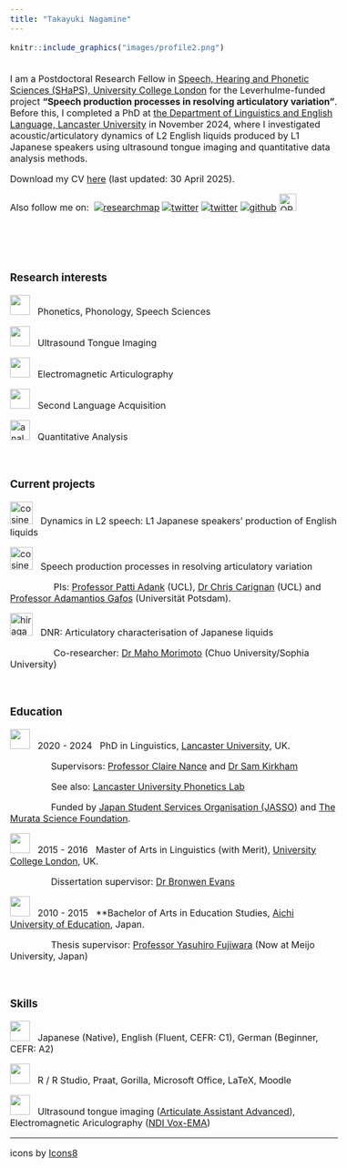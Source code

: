 ```yaml
---
title: "Takayuki Nagamine"
---
```



<style type="text/css">

body, td {
   font-size: 16px;
}
<!-- code.r{ -->
<!--   font-size: 12px; -->
<!-- } -->
<!-- pre { -->
<!--   font-size: 12px -->
<!-- } -->
</style>



```r
knitr::include_graphics("images/profile2.png")
```


<br>
I am a Postdoctoral Research Fellow in [Speech, Hearing and Phonetic Sciences (SHaPS), University College London](https://www.ucl.ac.uk/pals/research/speech-hearing-and-phonetic-sciences) for the Leverhulme-funded project **"Speech production processes in resolving articulatory variation"**. Before this, I completed a PhD at [the Department of Linguistics and English Language, Lancaster University ](https://www.lancaster.ac.uk/linguistics/) in November 2024, where I investigated acoustic/articulatory dynamics of L2 English liquids produced by L1 Japanese speakers using ultrasound tongue imaging and quantitative data analysis methods.


Download my CV [here](https://github.com/TakayukiNagamine/takayukinagamine.github.io/raw/main/papers/Takayuki_Nagamine_CV.pdf) (last updated: 30 April 2025).

Also follow me on:&nbsp;&nbsp;<a href='https://researchmap.jp/takayukinagamine' target='_blank'><img title='researchmap' alt='researchmap' src='https://researchmap.jp/outline/img/researchmap130.gif' border="0"/></a> 
<a href='https://profiles.ucl.ac.uk/99585-takayuki-nagamine' target='_blank'><img title='twitter' alt='twitter' src='https://img.icons8.com/?size=40&id=9887&format=png&color=000000' /></a> 
<a href='https://bsky.app/profile/takayukinagamine.bsky.social' target='_blank'><img title='twitter' alt='twitter' src='https://img.icons8.com/?size=50&id=Pmova64LnA5E&format=png&color=228BE6' /></a> 
<a href='https://github.com/TakayukiNagamine' target='_blank'><img title='github' alt='github' src='https://img.icons8.com/ios-filled/40/null/github.png' /></a> 
<a href="https://orcid.org/0000-0002-0936-4738">
<img alt="ORCID logo" src="https://info.orcid.org/wp-content/uploads/2019/11/orcid_16x16.png" width="30" height="30" />
</a>

<!-- href='https://twitter.com/tn75146488' target='_blank'><img title='twitter' alt='twitter' src='https://img.icons8.com/fluency/48/null/twitter-squared.png' /> -->

<!-- <a href='https://www.researchgate.net/profile/Takayuki_Nagamine' target='_blank'><img title='researchgate' alt='researchgate' src='https://img.icons8.com/external-tal-revivo-color-tal-revivo/40/null/external-researchgate-a-social-networking-site-for-scientists-and-researchers-to-share-papers-logo-color-tal-revivo.png' /></a>  -->

<br>
<br>
<br>


### Research interests

<img width="35" height="35" src="https://img.icons8.com/ios/50/voice-recognition-scan.png"/> &nbsp; Phonetics, Phonology, Speech Sciences

<img width="35" height="35" src="https://img.icons8.com/external-others-pike-picture/40/null/external-Ultrasound-gynecology-others-pike-picture-2.png"/> &nbsp; Ultrasound Tongue Imaging

<img width="35" height="35" src="https://img.icons8.com/external-icongeek26-outline-icongeek26/64/external-Tongue-human-body-parts-icongeek26-outline-icongeek26.png"/> &nbsp; Electromagnetic Articulography

<img width="35" height="35" src="https://img.icons8.com/ios/40/null/language-skill.png"/> &nbsp; Second Language Acquisition

<img width="35" height="35" src="https://img.icons8.com/ios-glyphs/30/analytics.png" alt="analytics"/> &nbsp; Quantitative Analysis

<br>

### Current projects

<img width="40" height="40" src="https://img.icons8.com/ios/40/cosine--v1.png" alt="cosine--v1"/> &nbsp; Dynamics in L2 speech: L1 Japanese speakers' production of English liquids


<img width="40" height="40" src="https://img.icons8.com/?size=100&id=uxYsjiIaIErJ&format=png&color=000000" alt="cosine--v1"/> &nbsp; Speech production processes in resolving articulatory variation


&nbsp;&nbsp;&nbsp;&nbsp;&nbsp;&nbsp;&nbsp;&nbsp;&nbsp;&nbsp;&nbsp;&nbsp;&nbsp;&nbsp;&nbsp;&nbsp; PIs: [Professor Patti Adank](https://profiles.ucl.ac.uk/19877) (UCL), [Dr Chris Carignan](https://sites.google.com/view/christopher-carignan/home) (UCL) and [Professor Adamantios Gafos](https://www.ling.uni-potsdam.de/~gafos/) (Universität Potsdam). 

<!-- &nbsp;&nbsp;&nbsp;&nbsp;&nbsp;&nbsp;&nbsp;&nbsp;&nbsp;&nbsp;&nbsp;&nbsp;&nbsp;&nbsp;&nbsp;&nbsp; PhD supervisors: [Professor Claire Nance](https://clairenance.github.io/) and [Dr Sam Kirkham](https://samkirkham.github.io/) (Lancaster University) -->

<!-- <img width="35" height="35" src="https://img.icons8.com/fluency-systems-filled/48/tudor-rose.png" alt="tudor-rose"/> &nbsp; **[Lancashire Tongues: Ultrasound study of dialects in Lancashire](https://www.research.lancs.ac.uk/portal/en/upmprojects/lancashire-tongues(dcb56b68-d20e-4acd-92b0-0ffa6b23c07c).html)** (2022--present) -->

<!-- &nbsp;&nbsp;&nbsp;&nbsp;&nbsp;&nbsp;&nbsp;&nbsp;&nbsp;&nbsp;&nbsp;&nbsp;&nbsp;&nbsp;&nbsp;&nbsp; Conveners: [Claire Nance](https://clairenance.github.io/), [Sam Kirkham](https://samkirkham.github.io/) and [Danielle Turton](https://danielleturton.rbind.io/) (Lancaster University) -->

<img width="40" height="40" src="https://img.icons8.com/ios/50/hiragana-ra.png" alt="hiragana-ra"/> &nbsp; DNR: Articulatory characterisation of Japanese liquids

&nbsp;&nbsp;&nbsp;&nbsp;&nbsp;&nbsp;&nbsp;&nbsp;&nbsp;&nbsp;&nbsp;&nbsp;&nbsp;&nbsp;&nbsp;&nbsp; Co-researcher: [Dr Maho Morimoto](https://sites.google.com/view/mamorimo/) (Chuo University/Sophia University)


<br>

### Education
<img width="35" height="35" src="https://img.icons8.com/glyph-neue/40/null/graduation-cap.png"/> &nbsp; 2020 - 2024 &nbsp; PhD in Linguistics, [Lancaster University](https://www.lancaster.ac.uk/), UK.

&nbsp;&nbsp;&nbsp;&nbsp;&nbsp;&nbsp;&nbsp;&nbsp;&nbsp;&nbsp;&nbsp;&nbsp;&nbsp;&nbsp;&nbsp;&nbsp;Supervisors: [Professor Claire Nance](https://clairenance.github.io/) and [Dr Sam Kirkham](https://samkirkham.github.io/)

&nbsp;&nbsp;&nbsp;&nbsp;&nbsp;&nbsp;&nbsp;&nbsp;&nbsp;&nbsp;&nbsp;&nbsp;&nbsp;&nbsp;&nbsp;&nbsp;See also: [Lancaster University Phonetics Lab](https://phoneticslab.github.io/)

&nbsp;&nbsp;&nbsp;&nbsp;&nbsp;&nbsp;&nbsp;&nbsp;&nbsp;&nbsp;&nbsp;&nbsp;&nbsp;&nbsp;&nbsp;&nbsp;Funded by [Japan Student Services Organisation (JASSO)](https://www.jasso.go.jp/ryugaku/scholarship_a/daigakuin/index.html) and [The Murata Science Foundation](https://corporate.murata.com/ja-jp/group/zaidan). 

<img width="35" height="35" src="https://img.icons8.com/glyph-neue/40/null/graduation-cap.png"/> &nbsp; 2015 - 2016 &nbsp; Master of Arts in Linguistics (with Merit), [University College London](https://www.ucl.ac.uk/), UK.

&nbsp;&nbsp;&nbsp;&nbsp;&nbsp;&nbsp;&nbsp;&nbsp;&nbsp;&nbsp;&nbsp;&nbsp;&nbsp;&nbsp;&nbsp;&nbsp;Dissertation supervisor: [Dr Bronwen Evans](https://profiles.ucl.ac.uk/8727-bronwen-evans)

<img width="35" height="35" src="https://img.icons8.com/glyph-neue/40/null/graduation-cap.png"/> &nbsp; 2010 - 2015 &nbsp; **Bachelor of Arts in Education Studies, [Aichi University of Education](https://www.aichi-edu.ac.jp/), Japan.

&nbsp;&nbsp;&nbsp;&nbsp;&nbsp;&nbsp;&nbsp;&nbsp;&nbsp;&nbsp;&nbsp;&nbsp;&nbsp;&nbsp;&nbsp;&nbsp;Thesis supervisor: [Professor Yasuhiro Fujiwara](https://www.meijo-u.ac.jp/sp/foreign/educator/fujiwara/) (Now at Meijo University, Japan)

<br>

### Skills

<img width="35" height="35" src="https://img.icons8.com/ios-filled/50/language.png"/> &nbsp; Japanese (Native), English (Fluent, CEFR: C1), German (Beginner, CEFR: A2)

<img width="35" height="35" src="https://img.icons8.com/ios-filled/50/monitor--v1.png"/> &nbsp; R / R Studio, Praat, Gorilla, Microsoft Office, LaTeX, Moodle

<img width="35" height="35" src="https://img.icons8.com/ios-filled/50/open-end-wrench.png"/> &nbsp; Ultrasound tongue imaging ([Articulate Assistant Advanced](http://www.articulateinstruments.com/aaa/)), Electromagnetic Ariculography ([NDI Vox-EMA](https://www.ndigital.com/products/legacy-products/))

----------
icons by <a href="https://icons8.com">Icons8